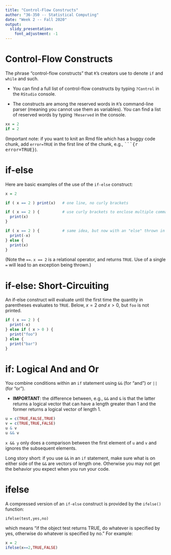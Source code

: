 ```yaml
---
title: "Control-Flow Constructs"
author: "36-350 -- Statistical Computing"
date: "Week 2 -- Fall 2020"
output: 
  slidy_presentation: 
    font_adjustment: -1
---
```


Control-Flow Constructs
===

The phrase "control-flow constructs" that `R`'s creators use to denote `if` and `while` and such.

- You can find a full list of control-flow constructs by typing `?Control` in the `RStudio` console.

- The constructs are among the reserved words in `R`'s command-line parser (meaning you cannot use them as variables). You can find a list of reserved words by typing `?Reserved` in the console.

```r
xx = 2
if = 2
```

(Important note: if you want to knit an Rmd file which has a buggy code chunk, add `error=TRUE` in the first line of the chunk, e.g., <tt>```\{r error=TRUE\}</tt>).

if-else
===

Here are basic examples of the use of the `if-else` construct:
```r
x = 2

if ( x == 2 ) print(x)   # one line, no curly brackets

if ( x == 2 ) {          # use curly brackets to enclose multiple commands over several lines
  print(x)
}

if ( x == 2 ) {          # same idea, but now with an "else" thrown in
  print(-x)
} else {
  print(x)
}
```
(Note the `==`. `x == 2` is a relational operator, and returns `TRUE`. Use of a single `=` will lead to an exception being thrown.)

if-else: Short-Circuiting
===

An if-else construct will evaluate until the first time the quantity in parentheses evaluates to `TRUE`. Below,  $x = 2$ <i>and</i> $x > 0$, but `foo` is not printed.
```r
if ( x == 2 ) { 
  print(-x)
} else if ( x > 0 ) {
  print("foo")
} else {
  print("bar")
}
```

if: Logical And and Or
===

You combine conditions within an `if` statement using `&&` (for "and") or `||` (for "or").

- <b>IMPORTANT</b>: the difference between, e.g., `&&` and `&` is that the latter returns a logical vector that can have a length greater than 1 and the former returns a logical vector of length 1.

```r
u = c(TRUE,FALSE,TRUE)
v = c(TRUE,TRUE,FALSE)
u & v
u && v
```
`x && y` only does a comparison between the first element of `u` and `v` and ignores the subsequent elements.

Long story short: if you use `&&` in an `if` statement, make sure what is on either side of the `&&` are vectors of length one. Otherwise you may not get the behavior you expect when you run your code.

ifelse
===

A compressed version of an `if-else` construct is provided by the `ifelse()` function:
```
ifelse(test,yes,no)
```
which means "if the object test returns TRUE, do whatever is specified by yes, otherwise do whatever is specified by no." For example:
```r
x = 2
ifelse(x==2,TRUE,FALSE)
```
